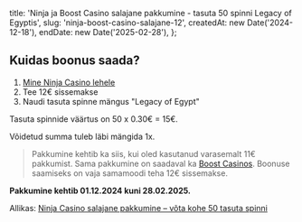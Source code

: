 
  title: 'Ninja ja Boost Casino salajane pakkumine - tasuta 50 spinni Legacy of Egyptis',
  slug: 'ninja-boost-casino-salajane-12',
  createdAt: new Date('2024-12-18'),
  endDate: new Date('2025-02-28'),
};

<ArticleHeader image={headerImage} title={metadata.title} />

<BonusValid date={metadata.endDate} />

## Kuidas boonus saada?

1. [Mine Ninja Casino lehele](https://www.ninjacasino.com/ee)
2. Tee 12€ sissemakse
3. Naudi tasuta spinne mängus "Legacy of Egypt"

Tasuta spinnide väärtus on 50 x 0.30€ = 15€.

Võidetud summa tuleb läbi mängida 1x.

> Pakkumine kehtib ka siis, kui oled kasutanud varasemalt 11€ pakkumist.
> Sama pakkumine on saadaval ka [Boost Casinos](https://www.boostcasino.com/ee). Boonuse saamiseks on vaja samamoodi teha 12€ sissemakse.

**Pakkumine kehtib 01.12.2024 kuni 28.02.2025.**

Allikas: [Ninja Casino salajane pakkumine – võta kohe 50 tasuta spinni](https://tasutakasiino.com/ninja-casino-salajane-pakkumine/)

<BonusUsed slug={metadata.slug} />
